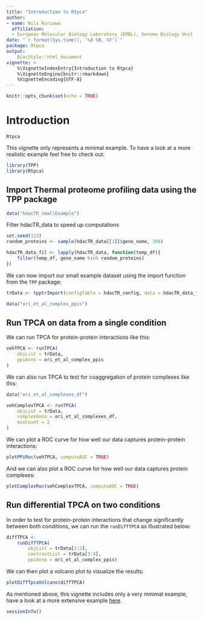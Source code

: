 ```yaml
---
title: "Introduction to Rtpca"
author:
- name: Nils Kurzawa
  affiliation: 
  - European Molecular Biology Laboratory (EMBL), Genome Biology Unit
date: "`r format(Sys.time(), '%d %B, %Y')`"
package: Rtpca
output:
    BiocStyle::html_document
vignette: >
    %\VignetteIndexEntry{Introduction to Rtpca}
    %\VignetteEngine{knitr::rmarkdown}
    %VignetteEncoding{UTF-8}
---
```


```r
knitr::opts_chunk$set(echo = TRUE)
```

# Introduction

`Rtpca` 

This vignette only represents a minimal example. To have a look at a more realistic example feel free to check out:  

```r
library(TPP)
library(Rtpca)
```

## Import Thermal proteome profiling data using the TPP package
```r
data("hdacTR_smallExample")
```

Filter hdacTR_data to speed up computations
```r
set.seed(123)
random_proteins <- sample(hdacTR_data[[1]]$gene_name, 300)
```

```r
hdacTR_data_fil <- lapply(hdacTR_data, function(temp_df){
    filter(temp_df, gene_name %in% random_proteins)
})
```

We can now import our small example dataset using the import function from the `TPP` package:
```r
trData <- tpptrImport(configTable = hdacTR_config, data = hdacTR_data_fil)
```

```r
data("ori_et_al_complex_ppis")
```

## Run TPCA on data from a single condition

We can run TPCA for protein-protein interactions like this:
```r
vehTPCA <- runTPCA(
    objList = trData,
    ppiAnno = ori_et_al_complex_ppis
)
```
We can also run TPCA to test for coaggregation of protein complexes like this:
```r
data("ori_et_al_complexes_df")

vehComplexTPCA <- runTPCA(
    objList = trData,
    complexAnno = ori_et_al_complexes_df,
    minCount = 2
)
```

We can plot a ROC curve for how well our data captures protein-protein interactions:
```r
plotPPiRoc(vehTPCA, computeAUC = TRUE)
```

And we can also plot a ROC curve for how well our data captures protein complexes:

```r
plotComplexRoc(vehComplexTPCA, computeAUC = TRUE)

```


## Run differential TPCA on two conditions 

In order to test for protein-protein interactions that change significantly between both conditions, we can run the `runDiffTPCA` as illustrated below:

```r
diffTPCA <- 
    runDiffTPCA(
        objList = trData[1:2], 
        contrastList = trData[3:4],
        ppiAnno = ori_et_al_complex_ppis)
```

We can then plot a volcano plot to visualize the results:
```r
plotDiffTpcaVolcano(diffTPCA)
```

As mentioned above, this vignette includes only a very minimal example, have a look at a more extensive example [here](https://github.com/nkurzaw/Rtpca_analysis/blob/master/Hashimoto_et_al_analysis.pdf).

```r
sessionInfo()
```

